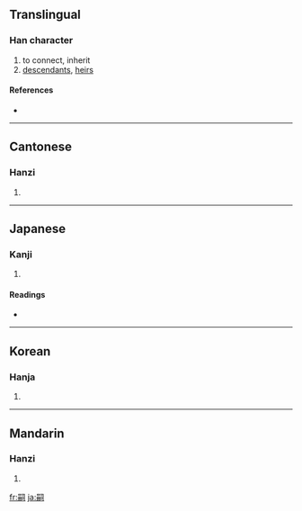 ==Translingual==

===Han character===
{{Han char|rn=30|rad=口|as=10|sn=13|four=6722<sub>0</sub>|canj=口月尸一口 (RBSMR)}}

# to connect, inherit
# [[descendants]], [[heirs]]

====References====
* {{Han ref|kx=0203.300|dkj=04109|dj=0426.100|hdz=10667.110|uh=55E3|ud=21987|bh=B6E0|bd=46816}}

----

==Cantonese==

===Hanzi===
{{yue-hanzi|jyut=|y=ji6}}

# {{defn|Cantonese}}

----

==Japanese==

===Kanji===
{{ja-kanji|grade=c|rs=口10}}

# {{defn|Japanese}}

====Readings====
* {{ja-readings|on=[[し]] (shi)|kun=[[つぐ]] (tsugu)}}

----

==Korean==

===Hanja===
{{ko-hanja|hangeul=사|rv=sa|mr=sa}}

# {{defn|Korean}}

----

==Mandarin==

===Hanzi===
{{cmn-hanzi|pin=[[sì]] ([[si4]])|wg=ssu<sup>4</sup>}}

# {{defn|Mandarin}}

[[fr:嗣]]
[[ja:嗣]]